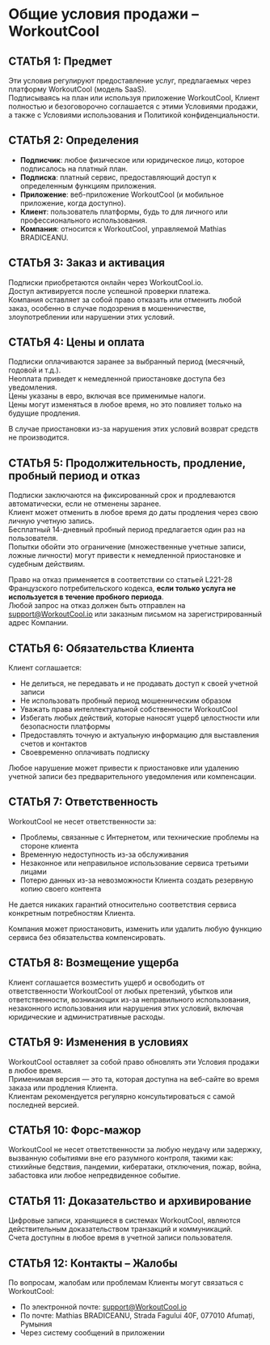 # Общие условия продажи – WorkoutCool

## СТАТЬЯ 1: Предмет

Эти условия регулируют предоставление услуг, предлагаемых через платформу WorkoutCool (модель SaaS).  
Подписываясь на план или используя приложение WorkoutCool, Клиент полностью и безоговорочно соглашается с этими Условиями продажи, а также с Условиями использования и Политикой конфиденциальности.

## СТАТЬЯ 2: Определения

- **Подписчик**: любое физическое или юридическое лицо, которое подписалось на платный план.  
- **Подписка**: платный сервис, предоставляющий доступ к определенным функциям приложения.  
- **Приложение**: веб-приложение WorkoutCool (и мобильное приложение, когда доступно).  
- **Клиент**: пользователь платформы, будь то для личного или профессионального использования.  
- **Компания**: относится к WorkoutCool, управляемой Mathias BRADICEANU.

## СТАТЬЯ 3: Заказ и активация

Подписки приобретаются онлайн через WorkoutCool.io.  
Доступ активируется после успешной проверки платежа.  
Компания оставляет за собой право отказать или отменить любой заказ, особенно в случае подозрения в мошенничестве, злоупотреблении или нарушении этих условий.

## СТАТЬЯ 4: Цены и оплата

Подписки оплачиваются заранее за выбранный период (месячный, годовой и т.д.).  
Неоплата приведет к немедленной приостановке доступа без уведомления.  
Цены указаны в евро, включая все применимые налоги.  
Цены могут изменяться в любое время, но это повлияет только на будущие продления.

В случае приостановки из-за нарушения этих условий возврат средств не производится.

## СТАТЬЯ 5: Продолжительность, продление, пробный период и отказ

Подписки заключаются на фиксированный срок и продлеваются автоматически, если не отменены заранее.  
Клиент может отменить в любое время до даты продления через свою личную учетную запись.  
Бесплатный 14-дневный пробный период предлагается один раз на пользователя.  
Попытки обойти это ограничение (множественные учетные записи, ложные личности) могут привести к немедленной приостановке и судебным действиям.

Право на отказ применяется в соответствии со статьей L221-28 Французского потребительского кодекса, **если только услуга не используется в течение пробного периода**.  
Любой запрос на отказ должен быть отправлен на [support@WorkoutCool.io](mailto:support@WorkoutCool.io) или заказным письмом на зарегистрированный адрес Компании.

## СТАТЬЯ 6: Обязательства Клиента

Клиент соглашается:

- Не делиться, не передавать и не продавать доступ к своей учетной записи  
- Не использовать пробный период мошенническим образом  
- Уважать права интеллектуальной собственности WorkoutCool  
- Избегать любых действий, которые наносят ущерб целостности или безопасности платформы  
- Предоставлять точную и актуальную информацию для выставления счетов и контактов  
- Своевременно оплачивать подписку

Любое нарушение может привести к приостановке или удалению учетной записи без предварительного уведомления или компенсации.

## СТАТЬЯ 7: Ответственность

WorkoutCool не несет ответственности за:

- Проблемы, связанные с Интернетом, или технические проблемы на стороне клиента  
- Временную недоступность из-за обслуживания  
- Незаконное или неправильное использование сервиса третьими лицами  
- Потерю данных из-за невозможности Клиента создать резервную копию своего контента

Не дается никаких гарантий относительно соответствия сервиса конкретным потребностям Клиента.

Компания может приостановить, изменить или удалить любую функцию сервиса без обязательства компенсировать.

## СТАТЬЯ 8: Возмещение ущерба

Клиент соглашается возместить ущерб и освободить от ответственности WorkoutCool от любых претензий, убытков или ответственности, возникающих из-за неправильного использования, незаконного использования или нарушения этих условий, включая юридические и административные расходы.

## СТАТЬЯ 9: Изменения в условиях

WorkoutCool оставляет за собой право обновлять эти Условия продажи в любое время.  
Применимая версия — это та, которая доступна на веб-сайте во время заказа или продления Клиента.  
Клиентам рекомендуется регулярно консультироваться с самой последней версией.

## СТАТЬЯ 10: Форс-мажор

WorkoutCool не несет ответственности за любую неудачу или задержку, вызванную событиями вне его разумного контроля, такими как:  
стихийные бедствия, пандемии, кибератаки, отключения, пожар, война, забастовка или любое непредвиденное событие.

## СТАТЬЯ 11: Доказательство и архивирование

Цифровые записи, хранящиеся в системах WorkoutCool, являются действительным доказательством транзакций и коммуникаций.  
Счета доступны в любое время в учетной записи пользователя.

## СТАТЬЯ 12: Контакты – Жалобы

По вопросам, жалобам или проблемам Клиенты могут связаться с WorkoutCool:

- По электронной почте: [support@WorkoutCool.io](mailto:support@WorkoutCool.io)  
- По почте: Mathias BRADICEANU, Strada Fagului 40F, 077010 Afumați, Румыния  
- Через систему сообщений в приложении
